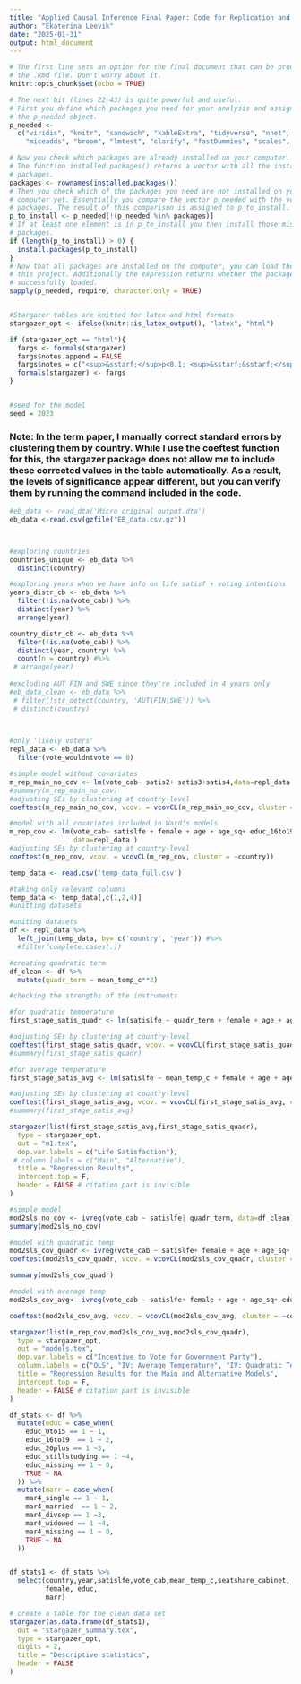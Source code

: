 ```yaml
---
title: "Applied Causal Inference Final Paper: Code for Replication and Conduction of the Analysis"
author: "Ekaterina Leevik"
date: "2025-01-31"
output: html_document
---
```


```r
# The first line sets an option for the final document that can be produced from
# the .Rmd file. Don't worry about it.
knitr::opts_chunk$set(echo = TRUE)

# The next bit (lines 22-43) is quite powerful and useful. 
# First you define which packages you need for your analysis and assign it to 
# the p_needed object. 
p_needed <-
  c("viridis", "knitr", "sandwich", "kableExtra", "tidyverse", "nnet", "countrycode",
    "miceadds", "broom", "lmtest", "clarify", "fastDummies", "scales", "ggpubr", "gridExtra", "stargazer", 'haven', 'dplyr', 'tidyr', 'ivpack')

# Now you check which packages are already installed on your computer.
# The function installed.packages() returns a vector with all the installed 
# packages.
packages <- rownames(installed.packages())
# Then you check which of the packages you need are not installed on your 
# computer yet. Essentially you compare the vector p_needed with the vector
# packages. The result of this comparison is assigned to p_to_install.
p_to_install <- p_needed[!(p_needed %in% packages)]
# If at least one element is in p_to_install you then install those missing
# packages.
if (length(p_to_install) > 0) {
  install.packages(p_to_install)
}
# Now that all packages are installed on the computer, you can load them for
# this project. Additionally the expression returns whether the packages were
# successfully loaded.
sapply(p_needed, require, character.only = TRUE)


#Stargazer tables are knitted for latex and html formats
stargazer_opt <- ifelse(knitr::is_latex_output(), "latex", "html")

if (stargazer_opt == "html"){
  fargs <- formals(stargazer)
  fargs$notes.append = FALSE
  fargs$notes = c("<sup>&sstarf;</sup>p<0.1; <sup>&sstarf;&sstarf;</sup>p<0.05; <sup>&sstarf;&sstarf;&sstarf;</sup>p<0.01")
  formals(stargazer) <- fargs
}


#seed for the model
seed = 2023
```

### Note: In the term paper, I manually correct standard errors by clustering them by country. While I use the coeftest function for this, the stargazer package does not allow me to include these corrected values in the table automatically. As a result, the levels of significance appear different, but you can verify them by running the command included in the code.

```r
#eb_data <- read_dta('Micro original output.dta')
eb_data <-read.csv(gzfile("EB_data.csv.gz"))



#exploring countries
countries_unique <- eb_data %>% 
  distinct(country)

#exploring years when we have info on life satisf + voting intentions
years_distr_cb <- eb_data %>% 
  filter(!is.na(vote_cab)) %>% 
  distinct(year) %>% 
  arrange(year)

country_distr_cb <- eb_data %>% 
  filter(!is.na(vote_cab)) %>% 
  distinct(year, country) %>% 
  count(n = country) #%>% 
 # arrange(year)
  
#excluding AUT FIN and SWE since they're included in 4 years only
#eb_data_clean <- eb_data %>% 
 # filter(!str_detect(country, 'AUT|FIN|SWE')) %>% 
 # distinct(country)

  
```

```r
#only 'likely voters'
repl_data <- eb_data %>% 
  filter(vote_wouldntvote == 0)

#simple model without covariates
m_rep_main_no_cov <- lm(vote_cab~ satis2+ satis3+satis4,data=repl_data )
#summary(m_rep_main_no_cov)  
#adjusting SEs by clustering at country-level
coeftest(m_rep_main_no_cov, vcov. = vcovCL(m_rep_main_no_cov, cluster = ~country))

#model with all covariates included in Ward's models
m_rep_cov <- lm(vote_cab~ satislfe + female + age + age_sq+ educ_16to19 + educ_20plus + educ_stillstudying + educ_missing+ mar4_married +mar4_divsep+ mar4_widowed+ mar4_missing  + parties_ingov + seatshare_cabinet+ ENEP_tmin1+ cab_ideol_sd +as.factor(country) + as.factor(eb),
                data=repl_data )
#adjusting SEs by clustering at country-level
coeftest(m_rep_cov, vcov. = vcovCL(m_rep_cov, cluster = ~country))

```


```r
temp_data <- read.csv('temp_data_full.csv')

#taking only relevant columns
temp_data <- temp_data[,c(1,2,4)]
#unitting datasets

#uniting datasets
df <- repl_data %>% 
  left_join(temp_data, by= c('country', 'year')) #%>% 
  #filter(complete.cases(.)) 

#creating quadratic term
df_clean <- df %>% 
  mutate(quadr_term = mean_temp_c**2)  

```


```r
#checking the strengths of the instruments

#for quadratic temperature
first_stage_satis_quadr <- lm(satislfe ~ quadr_term + female + age + age_sq+ educ_16to19 + educ_20plus + educ_stillstudying + educ_missing+ mar4_married +mar4_divsep+ mar4_widowed+ mar4_missing  + parties_ingov + + seatshare_cabinet+ ENEP_tmin1+ cab_ideol_sd +as.factor(country) + as.factor(eb), data = df_clean)

#adjusting SEs by clustering at country-level
coeftest(first_stage_satis_quadr, vcov. = vcovCL(first_stage_satis_quadr, cluster = ~country))
#summary(first_stage_satis_quadr)

#for average temperature
first_stage_satis_avg <- lm(satislfe ~ mean_temp_c + female + age + age_sq+ educ_16to19 + educ_20plus + educ_stillstudying + educ_missing+ mar4_married +mar4_divsep+ mar4_widowed+ mar4_missing  + parties_ingov + + seatshare_cabinet+ ENEP_tmin1+ cab_ideol_sd +as.factor(country) + as.factor(eb), data = df_clean)

#adjusting SEs by clustering at country-level
coeftest(first_stage_satis_avg, vcov. = vcovCL(first_stage_satis_avg, cluster = ~country))
#summary(first_stage_satis_avg)
```

```r
stargazer(list(first_stage_satis_avg,first_stage_satis_quadr),
  type = stargazer_opt,
  out = "m1.tex",
  dep.var.labels = c("Life Satisfaction"),
 # column.labels = c("Main", "Alternative"),
  title = "Regression Results",
  intercept.top = F,
  header = FALSE # citation part is invisible
)
```

```r
#simple model
mod2sls_no_cov <- ivreg(vote_cab ~ satislfe| quadr_term, data=df_clean) 
summary(mod2sls_no_cov)

#model with quadratic temp
mod2sls_cov_quadr <- ivreg(vote_cab ~ satislfe+ female + age + age_sq+ educ_16to19 + educ_20plus + educ_stillstudying + mar4_married +mar4_divsep+ mar4_widowed  + parties_ingov + + seatshare_cabinet+ ENEP_tmin1+ cab_ideol_sd +as.factor(country) + as.factor(eb)| quadr_term + female + age + age_sq+ educ_16to19 + educ_20plus + educ_stillstudying + mar4_married +mar4_divsep+ mar4_widowed  + parties_ingov  + seatshare_cabinet+ ENEP_tmin1+ cab_ideol_sd +as.factor(country) + as.factor(eb), data=df_clean) 
coeftest(mod2sls_cov_quadr, vcov. = vcovCL(mod2sls_cov_quadr, cluster = ~country))

summary(mod2sls_cov_quadr)

#model with average temp
mod2sls_cov_avg<- ivreg(vote_cab ~ satislfe+ female + age + age_sq+ educ_16to19 + educ_20plus + educ_stillstudying + mar4_married +mar4_divsep+ mar4_widowed  + parties_ingov + + seatshare_cabinet+ ENEP_tmin1+ cab_ideol_sd +as.factor(country) + as.factor(eb)| mean_temp_c + female + age + age_sq+ educ_16to19 + educ_20plus + educ_stillstudying + mar4_married +mar4_divsep+ mar4_widowed  + parties_ingov  + seatshare_cabinet+ ENEP_tmin1+ cab_ideol_sd +as.factor(country) + as.factor(eb), data=df_clean) 

coeftest(mod2sls_cov_avg, vcov. = vcovCL(mod2sls_cov_avg, cluster = ~country))

```


```r
stargazer(list(m_rep_cov,mod2sls_cov_avg,mod2sls_cov_quadr),
  type = stargazer_opt,
  out = "models.tex",
  dep.var.labels = c("Incentive to Vote for Government Party"),
  column.labels = c("OLS", "IV: Average Temperature", "IV: Quadratic Temperature"),
  title = "Regression Results for the Main and Alternative Models",
  intercept.top = F,
  header = FALSE # citation part is invisible
)
```


```r

df_stats <- df %>% 
  mutate(educ = case_when(
    educ_0to15 == 1 ~ 1,
    educ_16to19  == 1 ~ 2,
    educ_20plus == 1 ~3,
    educ_stillstudying == 1 ~4,
    educ_missing == 1 ~ 0, 
    TRUE ~ NA
  )) %>% 
  mutate(marr = case_when(
    mar4_single == 1 ~ 1,
    mar4_married  == 1 ~ 2,
    mar4_divsep == 1 ~3,
    mar4_widowed == 1 ~4,
    mar4_missing == 1 ~ 0, 
    TRUE ~ NA
  ))


df_stats1 <- df_stats %>% 
  select(country,year,satislfe,vote_cab,mean_temp_c,seatshare_cabinet, cab_ideol_sd, parties_ingov,  ENEP_tmin1 ,age,
         female, educ,
         marr)


```

```r
# create a table for the clean data set
stargazer(as.data.frame(df_stats1),
  out = "stargazer_summary.tex",
  type = stargazer_opt,
  digits = 2,
  title = "Descriptive statistics",
  header = FALSE
)
```

